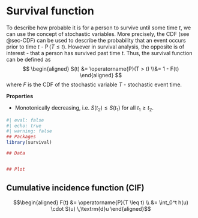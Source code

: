 # Survival function {#sec-SurvivalFunction}
To describe how probable it is for a person to survive until some time $t$, we can use the concept of stochastic variables. More precisely, the CDF (see @sec-CDF) can be used to describe the probability that an event occurs prior to time $t$ - $\operatorname{P}(T \leq t)$. However in survival analysis, the opposite is of interest - that a person has survived past time $t$. Thus, the survival function can be defined as
$$
\begin{aligned}
S(t) &= \operatorname{P}(T > t) \\&= 1 - F(t)
\end{aligned}
$$
where $F$ is the CDF of the stochastic variable $T$ - stochastic event time.

**Properties**

- Monotonically decreasing, i.e. $S(t_2) \leq S(t_1)$ for all $t_1 \geq t_2$.

```r
#| eval: false
#| echo: true
#| warning: false
## Packages
library(survival)

## Data


## Plot

```

## Cumulative incidence function (CIF) {#sec-CIF}

$$\begin{aligned}
    F(t) &= \operatorname{P}(T \leq t) \\
    &= \int_0^t h(u) \cdot S(u) \,\textrm{d}u
\end{aligned}$$